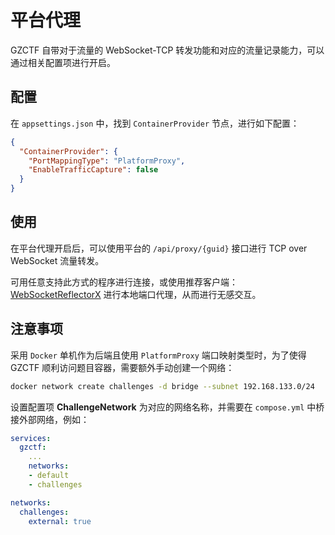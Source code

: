 
# 平台代理

GZCTF 自带对于流量的 WebSocket-TCP 转发功能和对应的流量记录能力，可以通过相关配置项进行开启。

## 配置

在 `appsettings.json` 中，找到 `ContainerProvider` 节点，进行如下配置：

```json
{
  "ContainerProvider": {
    "PortMappingType": "PlatformProxy",
    "EnableTrafficCapture": false
  }
}
```

## 使用

在平台代理开启后，可以使用平台的 `/api/proxy/{guid}` 接口进行 TCP over WebSocket 流量转发。

可用任意支持此方式的程序进行连接，或使用推荐客户端：[WebSocketReflectorX](https://github.com/XDSEC/WebSocketReflectorX) 进行本地端口代理，从而进行无感交互。

## 注意事项

采用 `Docker` 单机作为后端且使用 `PlatformProxy` 端口映射类型时，为了使得 GZCTF 顺利访问题目容器，需要额外手动创建一个网络：

```bash
docker network create challenges -d bridge --subnet 192.168.133.0/24
```

设置配置项 **ChallengeNetwork** 为对应的网络名称，并需要在 `compose.yml` 中桥接外部网络，例如：

```yaml
services:
  gzctf:
    ...
    networks:
    - default
    - challenges

networks:
  challenges:
    external: true
```
